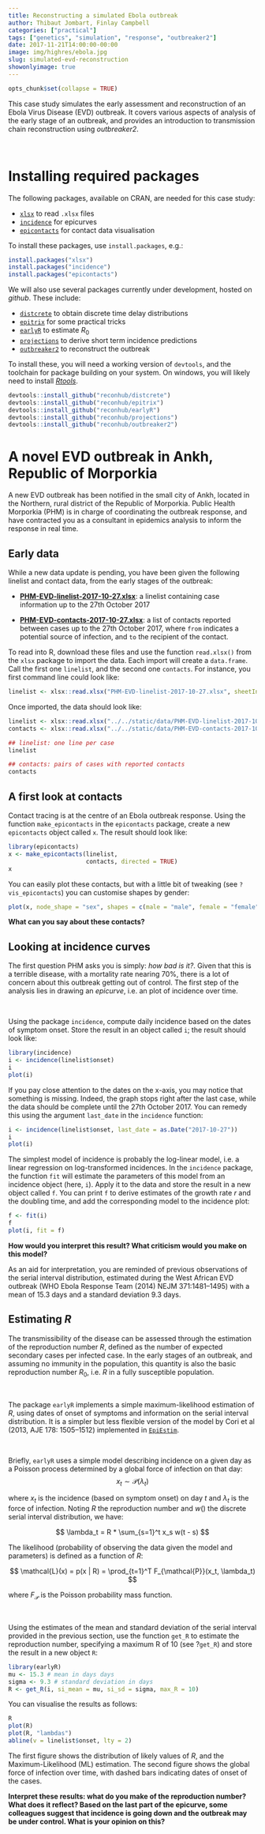 ```yaml
---
title: Reconstructing a simulated Ebola outbreak
author: Thibaut Jombart, Finlay Campbell
categories: ["practical"]
tags: ["genetics", "simulation", "response", "outbreaker2"]
date: 2017-11-21T14:00:00-00:00
image: img/highres/ebola.jpg
slug: simulated-evd-reconstruction
showonlyimage: true
---
```


	
```r
opts_chunk$set(collapse = TRUE)
```



This case study simulates the early assessment and reconstruction of an Ebola
Virus Disease (EVD) outbreak. It covers various aspects of analysis of the early
stage of an outbreak, and provides an introduction to transmission chain
reconstruction using *outbreaker2*.

	       	  
<br>

# Installing required packages

The following packages, available on CRAN, are needed for this case study:

- [`xlsx`](http://www.repidemicsconsortium.org/incidence/) to read `.xlsx` files
- [`incidence`](http://www.repidemicsconsortium.org/incidence/) for epicurves
- [`epicontacts`](http://www.repidemicsconsortium.org/epicontacts/) for contact data visualisation
  
To install these packages, use `install.packages`, e.g.:
   
```r
install.packages("xlsx")
install.packages("incidence")
install.packages("epicontacts")
```

We will also use several packages currently under development, hosted on *github*. These include:
   
- [`distcrete`](http://www.repidemicsconsortium.org/distcrete) to obtain discrete time delay distributions
- [`epitrix`](http://www.repidemicsconsortium.org/epitrix) for some practical tricks
- [`earlyR`](http://www.repidemicsconsortium.org/earlyR) to estimate $R_0$ 
- [`projections`](http://www.repidemicsconsortium.org/projections) to derive short term incidence predictions
- [`outbreaker2`](http://www.repidemicsconsortium.org/outbreaker2) to reconstruct the outbreak
   
   
To install these, you will need a working version of `devtools`, and the
toolchain for package building on your system. On windows, you will likely need
to install [*Rtools*](https://cran.r-project.org/bin/windows/Rtools/).
   
```r
devtools::install_github("reconhub/distcrete")
devtools::install_github("reconhub/epitrix")
devtools::install_github("reconhub/earlyR")
devtools::install_github("reconhub/projections")
devtools::install_github("reconhub/outbreaker2")
```


	
# A novel EVD outbreak in Ankh, Republic of Morporkia

A new EVD outbreak has been notified in the small city of Ankh, located in the
Northern, rural district of the Republic of Morporkia. Public Health Morporkia
(PHM) is in charge of coordinating the outbreak response, and have contracted
you as a consultant in epidemics analysis to inform the response in real time.

    
## Early data
	
While a new data update is pending, you have been given the following linelist
and contact data, from the early stages of the outbreak:

- [**PHM-EVD-linelist-2017-10-27.xlsx**](../../data/PHM-EVD-linelist-2017-10-27.xlsx):
  a linelist containing case information up to the 27th October 2017

- [**PHM-EVD-contacts-2017-10-27.xlsx**](../../data/PHM-EVD-contacts-2017-10-27.xlsx):
  a list of contacts reported between cases up to the 27th October 2017, where
  `from` indicates a potential source of infection, and `to` the recipient of
  the contact.
  

To read into R, download these files and use the function `read.xlsx()` from the
`xlsx` package to import the data. Each import will create a `data.frame`. Call
the first one `linelist`, and the second one `contacts`. For instance, you first
command line could look like:
	
```r
linelist <- xlsx::read.xlsx("PHM-EVD-linelist-2017-10-27.xlsx", sheetIndex = 1)
```


Once imported, the data should look like:
          
```r
linelist <- xlsx::read.xlsx("../../static/data/PHM-EVD-linelist-2017-10-27.xlsx", sheetIndex = 1)
contacts <- xlsx::read.xlsx("../../static/data/PHM-EVD-contacts-2017-10-27.xlsx", sheetIndex = 1)

## linelist: one line per case
linelist

## contacts: pairs of cases with reported contacts
contacts
```


## A first look at contacts

Contact tracing is at the centre of an Ebola outbreak response. Using the
function `make_epicontacts` in the `epicontacts` package, create a new
`epicontacts` object called `x`. The result should look like:
	      
```r
library(epicontacts)
x <- make_epicontacts(linelist,
                      contacts, directed = TRUE)
x
```  

You can easily plot these contacts, but with a little bit of tweaking (see
`?vis_epicontacts`) you can customise shapes by gender:

```r
plot(x, node_shape = "sex", shapes = c(male = "male", female = "female"), selector = FALSE)

```

**What can you say about these contacts?**
     

     
## Looking at incidence curves

The first question PHM asks you is simply: *how bad is it?*. Given that this is
a terrible disease, with a mortality rate nearing 70%, there is a lot of concern
about this outbreak getting out of control. The first step of the analysis lies
in drawing an *epicurve*, i.e. an plot of incidence over time.

<br>

Using the package `incidence`, compute daily incidence based on the dates of
symptom onset. Store the result in an object called `i`; the result should look
like:

```r
library(incidence)
i <- incidence(linelist$onset)
i
plot(i)
```

If you pay close attention to the dates on the x-axis, you may notice that
something is missing. Indeed, the graph stops right after the last case, while
the data should be complete until the 27th October 2017. You can remedy this
using the argument `last_date` in the `incidence` function:
      

```r
i <- incidence(linelist$onset, last_date = as.Date("2017-10-27"))
i
plot(i)
```

The simplest model of incidence is probably the log-linear model, i.e. a linear
regression on log-transformed incidences. In the `incidence` package, the
function `fit` will estimate the parameters of this model from an incidence
object (here, `i`). Apply it to the data and store the result in a new object
called `f`. You can print `f` to derive estimates of the growth rate $r$ and the
doubling time, and add the corresponding model to the incidence plot:

```r
f <- fit(i)
f
plot(i, fit = f)
```

**How would you interpret this result? What criticism would you make on this
  model?**

As an aid for interpretation, you are reminded of previous observations of the
serial interval distribution, estimated during the West African EVD outbreak
(WHO Ebola Response Team (2014) NEJM 371:1481–1495) with a mean of 15.3 days and
a standard deviation 9.3 days.
     


## Estimating $R$

The transmissibility of the disease can be assessed through the estimation of
the reproduction number $R$, defined as the number of expected secondary cases
per infected case. In the early stages of an outbreak, and assuming no immunity
in the population, this quantity is also the basic reproduction number $R_0$,
i.e. $R$ in a fully susceptible population. 

<br>

The package `earlyR` implements a simple maximum-likelihood estimation of $R$,
using dates of onset of symptoms and information on the serial interval
distribution. It is a simpler but less flexible version of the model by Cori et
al (2013, AJE 178: 1505–1512) implemented in
[`EpiEstim`](https://cran.r-project.org/web/packages/EpiEstim/index.html). 

<br>

Briefly, `earlyR` uses a simple model describing incidence on a given day as a
Poisson process determined by a global force of infection on that day:
$$
x_t \sim \mathcal{P} (\lambda_t)
$$

where $x_t$ is the incidence (based on symptom onset) on day $t$ and $\lambda_t$
is the force of infection. Noting $R$ the reproduction number and $w()$ the
discrete serial interval distribution, we have:

$$
\lambda_t = R * \sum_{s=1}^t x_s w(t - s)
$$

The likelihood (probability of observing the data given the model and
parameters) is defined as a function of $R$:

$$
\mathcal{L}(x)  = p(x | R) = \prod_{t=1}^T F_{\mathcal{P}}(x_t, \lambda_t)
$$

where $F_{\mathcal{P}}$ is the Poisson probability mass function.

<br>

Using the estimates of the mean and standard deviation of the serial interval
provided in the previous section, use the function `get_R` to estimate the
reproduction number, specifying a maximum R of 10 (see ?`get_R`) and store the
result in a new object `R`:

```r

library(earlyR)
mu <- 15.3 # mean in days days
sigma <- 9.3 # standard deviation in days
R <- get_R(i, si_mean = mu, si_sd = sigma, max_R = 10)

```

You can visualise the results as follows:

```r
R
plot(R)
plot(R, "lambdas")
abline(v = linelist$onset, lty = 2)

```

The first figure shows the distribution of likely values of *R*, and the
Maximum-Likelihood (ML) estimation. The second figure shows the global force of
infection over time, with dashed bars indicating dates of onset of the cases.

**Interpret these results: what do you make of the reproduction number? What does
it reflect? Based on the last part of the epicurve, some colleagues suggest that
incidence is going down and the outbreak may be under control. What is your
opinion on this?**




	    
		



